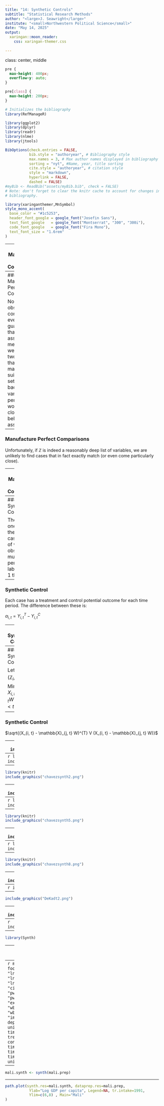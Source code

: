 ```yaml
---
title: "14: Synthetic Controls"
subtitle: "Statistical Research Methods"
author: "<large>J. Seawright</large>"
institute: "<small>Northwestern Political Science</small>" 
date: "May 14, 2025"
output: 
  xaringan::moon_reader:
    css: xaringan-themer.css
  
---
```

class: center, middle

```css
pre {
  max-height: 400px;
  overflow-y: auto;
}

pre[class] {
  max-height: 200px;
}
```

```r
# Initializes the bibliography
library(RefManageR)

library(ggplot2)
library(dplyr)
library(readr)
library(nlme)
library(jtools)

BibOptions(check.entries = FALSE,
           bib.style = "authoryear", # Bibliography style
           max.names = 3, # Max author names displayed in bibliography
           sorting = "nyt", #Name, year, title sorting
           cite.style = "authoryear", # citation style
           style = "markdown",
           hyperlink = FALSE,
           dashed = FALSE)
#myBib <- ReadBib("assets/myBib.bib", check = FALSE)
# Note: don't forget to clear the knitr cache to account for changes in the
# bibliography.

```
```r
library(xaringanthemer,MnSymbol)
style_mono_accent(
  base_color = "#1c5253",
  header_font_google = google_font("Josefin Sans"),
  text_font_google   = google_font("Montserrat", "300", "300i"),
  code_font_google   = google_font("Fira Mono"),
  text_font_size = "1.6rem"
)
```

---
### Manufacture Perfect Comparisons

For a perfect causal comparison between cases 1 and 2, the condition which must be met is:

$$\begin{aligned}
Y_{1,t} = Y_{2,t}\\
Y_{1,c} = Y_{2,c}\end{aligned}$$

---
### Manufacture Perfect Comparisons

No observable condition can ever guarantee that this assumption is met,
but if we were to find two cases that *exactly* match on a suitably rich
set of background variables $\mathbb{Z}$, perhaps, we would come close to believing the
assumption.

---
### Manufacture Perfect Comparisons

Unfortunately, if $\mathbb{Z}$ is indeed a reasonably deep list of
variables, we are unlikely to find cases that in fact exactly match (or
even come particularly close).

---
### Manufacture Perfect Comparisons

Abadie and collaborators suggest that we create our own "synthetic"
control cases, by averaging together existing control cases to come as
close as possible to exactly matching the treatment case on
$\mathbb{Z}$.

---
### Synthetic Control

The setup is one in which there are $N$ cases, each of which is observed
at multiple time periods labeled from 1 through $T$.

---
### Synthetic Control

Each case has a treatment and control potential outcome for each time
period. The difference between these is:

$\alpha_{i,t} = Y^T_{i,t} - Y^C_{i,t}$

---
### Synthetic Control

Suppose that the treatment of interest happens in *one* case at one time
period. That is, $D_{j,t}=0$ for all $j \neq i$ and for all
$t < t_{treat}$.

---
### Synthetic Control

Let $X_{i} = (\mathbb{Z}_{i}, Y_{i})$

Minimize $X_{i, t} -  \mathbb{X}_{j, t} W$ for $t < t_{treat}$.

---
### Synthetic Control

$\sqrt{(X_{i, t} -  \mathbb{X}_{j, t} W)^{T} V (X_{i, t} -  \mathbb{X}_{j, t} W)}$

---
```r
library(knitr)
include_graphics("choosingv.png")
```

---
```r
library(knitr)
include_graphics("chavezsynth.png")
```

---
```r
library(knitr)
include_graphics("chavezsynth2.png")
```

---
```r
library(knitr)
include_graphics("chavezsynth3.png")
```

---
```r
library(knitr)
include_graphics("chavezsynth4.png")
```

---
```r
library(knitr)
include_graphics("chavezsynth5.png")
```

---
```r
library(knitr)
include_graphics("chavezsynth6.png")
```

---
```r
library(knitr)
include_graphics("chavezsynth7.png")
```

---
```r
library(knitr)
include_graphics("chavezsynth8.png")
```

---
```r
library(knitr)
include_graphics("chavezsynth9.png")
```

---
```r
include_graphics("DeKadt1.png")
```

---
```r
include_graphics("DeKadt2.png")
```

---
```r
include_graphics("DeKadt3.png")
```

---
```r
include_graphics("DeKadt4.png")
```

---
```r
library(Synth)
```

---
```r
afripanel <- read.csv("afripanel.csv")

malidata <- afripanel[afripanel$WBCode=="MLI" | afripanel$cont_dem_ind==1,]

malicontrols <- unique(malidata$WBCode[malidata$WBCode!="MLI"&malidata$WBCode!="ETH"&malidata$WBCode!="SDN"])
```

---
```r
mali.prep <- dataprep(
    foo=malidata, 
    predictors=c(
      "lngdpmadlag",
      "lngdpmadlag2",
      "lngdpmadlag3",
      "lngdpmadlag4",
      "lnpop",
      "ki",
      "openk",
      "civwar",
      "civwarend",
      "pwt_xrate",
      "pwt_xrate_lag1",
      "pwt_xrate_lag2",
      "pwt_xrate_lag3",
      "eximdiff",
      "eximdiff_lag1",
      "eximdiff_lag2",
      "wbank",
      "wbank_lag1",
      "wbank_lag2",
      "imfadj",
      "imfadj_lag1",
      "imfadj_lag2"
    ),
    dependent="lngdpmad",
    unit.variable="wbcode2",
    time.variable="year", 
    treatment.identifier="MLI", 
    controls.identifier=malicontrols,          
    time.predictors.prior=c(1975:1990),
    time.optimize.ssr=c(1975:1991),
    time.plot=c(1975:2008),
    unit.names.variable="WBCode"
)
```

---
```r
mali.synth <- synth(mali.prep)
```

---
```r
path.plot(synth.res=mali.synth, dataprep.res=mali.prep,
           Ylab="Log GDP per capita", Legend=NA, tr.intake=1991,
           Ylim=c(6,8) , Main="Mali"
)
```
